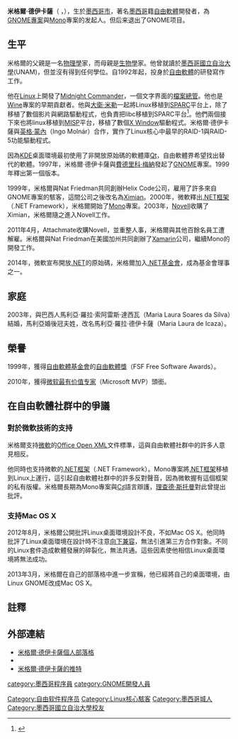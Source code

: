 {{NoteTA
|1 = zh:專案; zh-cn:项目; zh-tw:專案;
|2 = zh:駭客; zh-cn:骇客; zh-tw:駭客;
}}
{{expand|time=2011-06-11T06:27:59+00:00}}
{{Infobox person
| name        = 米格爾·德伊卡薩<br>（Miguel de Icaza）
| image       = Miguel de Icaza.jpg
| caption     = 
| birth_date  = {{birth date and age|1972|11|23}}
| birth_place = {{MEX}}[[墨西哥城|墨西哥城]]
| occupation  = [[軟體設計師|軟體設計師]]
| title       = 開發者平台（Developer Platform）[[副總裁|副總裁]]
| employer    = [[Xamarin|Xamarin]]
| spouse      = 馬利亞·羅拉·德伊卡薩（Maria Laura de Icaza）
| website     = [http://www.tirania.org/blog www.tirania.org/blog]
}}
'''米格爾·德伊卡薩'''（{{lang-es|Miguel de Icaza}} ，{{bd|1972年|11月23日|||catIdx=Icaza, Miguel De}}），生於[[墨西哥市|墨西哥市]]，著名[[墨西哥|墨西哥]]籍[[自由軟體|自由軟體]]開發者，為[[GNOME專案|GNOME專案]]與[[Mono|Mono]]專案的发起人。但后来{{when}}退出了GNOME项目。

==生平==
米格爾的父親是一名[[物理學|物理學]]家，而母親是[[生物學|生物學]]家。他曾就讀於[[墨西哥國立自治大學|墨西哥國立自治大學]](UNAM)，但並沒有得到任何學位。自1992年起，投身於[[自由軟體|自由軟體]]的研發寫作工作。

他在[[Linux|Linux]]上開發了[[Midnight_Commander|Midnight Commander]]，一個文字界面的[[檔案總管|檔案總管]]。他也是[[Wine|Wine]]專案的早期貢獻者。他與[[大衛·米勒_(程式員)|大衛·米勒]]一起將Linux移植到[[SPARC|SPARC]]平台上，除了移植了數個影片與網路驅動程式，也負責把libc移植到SPARC平台<ref name="sparc-port-usenix97">{{cite web | url = http://www.usenix.org/publications/library/proceedings/ana97/summaries/miller_invite.html | title = The SPARC Port of Linux | author=David S. Miller, Rutgers CAIP, and Miguel de Icaza, Instituto de Ciencias Nucleares, Universidad Nacional Autonoma de Mexico | work = Usenix Proceedings | year = 1997 | publisher = [[USENIX|USENIX]] Association | accessdate = 2010-04-18}}</ref>。他們兩個接下來也將linux移植到[[MIPS架構|MISP]]平台，移植了數個[[X视窗系统|X Window]]驅動程式。米格爾·德伊卡薩與[[英格·蒙內|英格·蒙內]]（Ingo Molnár）合作，實作了Linux核心中最早的RAID-1與RAID-5功能驅動程式。

因為[[KDE|KDE]]桌面環境最初使用了非開放原始碼的軟體庫[[Qt|Qt]]，自由軟體界希望找出替代的軟體。1997年，米格爾·德伊卡薩與[[費德里科·梅納|費德里科·梅納]]發起了[[GNOME|GNOME]]專案。1999年釋出第一個版本。

1999年，米格爾與Nat Friedman共同創辦Helix Code公司，雇用了許多來自GNOME專案的駭客，這間公司之後改名為[[Ximian|Ximian]]。2000年，微軟釋出[[.NET框架|.NET框架]]（.NET Framework），米格爾開始了[[Mono|Mono]]專案。2003年，[[Novell|Novell]]收購了Ximian，米格爾隨之進入Novell工作。

2011年4月，Attachmate收購Novell，並重整人事，米格爾與其他百餘名員工遭解雇。米格爾與Nat Friedman在美國加州共同創辦了[[Xamarin|Xamarin]]公司，繼續Mono的開發工作。

2014年，微軟宣布開放[[.NET|.NET]]的原始碼，米格爾加入[[.NET基金會|.NET基金會]]，成為基金會理事之一。

==家庭==
2003年，與巴西人馬利亞·羅拉·索阿雷斯·達西瓦（Maria Laura Soares da Silva）結婚，馬利亞婚後冠夫姓，改名馬利亞·羅拉·德伊卡薩（Maria Laura de Icaza）。

==榮譽==
1999年，獲得[[自由軟體基金會|自由軟體基金會]]的[[自由軟體獎|自由軟體獎]]（FSF Free Software Awards）。

2010年，獲得[[微软最有价值专家|微软最有价值专家]]（Microsoft MVP）頭銜。

==在自由軟體社群中的爭議==
===對於微軟技術的支持===
米格爾支持[[微軟|微軟]]的[[Office_Open_XML|Office Open XML]]文件標準，這與自由軟體社群中的許多人意見相反。

他同時也支持微軟的[[.NET框架|.NET框架]]（.NET Framework）。Mono專案將[[.NET框架|.NET框架]]移植到Linux上運行，這引起自由軟體社群中的許多反對聲音，因為微軟握有這個框架的私有版權。米格爾長期為Mono專案與[[C♯|C♯]]語言辯護，[[理查德·斯托曼|理查德·斯托曼]]對此曾提出批評。

===支持Mac OS X===
2012年8月，米格爾公開批評Linux桌面環境設計不良，不如Mac OS X。他同時批評了Linux桌面環境在設計時不注意[[向下兼容|向下兼容]]，無法引進第三方合作對象。不同的Linux套件造成軟體發展的碎裂化，無法共通。這些因素使他相信Linux桌面環境將無法成功。

2013年3月，米格爾在自己的部落格中進一步宣稱，他已經將自己的桌面環境，由Linux GNOME改成Mac OS X。

==註釋==
{{reflist}}
==外部連結==
*[http://tirania.org/blog/ 米格爾·德伊卡薩個人部落格]
*{{IMDb name|id=0208899|name=Miguel de Icaza}}
*[http://www.twitter.com/migueldeicaza 米格爾·德伊卡薩的推特]

{{Authority control}}
{{DEFAULTSORT:Icaza, Miguel De}}
[[Category:自由软件程序员|Category:自由软件程序员]]
[[category:墨西哥程序員|category:墨西哥程序員]]
[[category:GNOME開發人員|category:GNOME開發人員]]
[[Category:Linux核心駭客|Category:Linux核心駭客]]
[[Category:墨西哥城人|Category:墨西哥城人]]
[[Category:墨西哥國立自治大學校友|Category:墨西哥國立自治大學校友]]